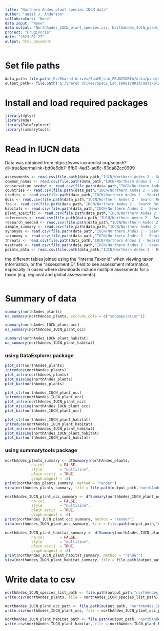 ```yaml
---
title: "Northern Andes plant species IUCN data"
author: "Hazel J. Anderson"
collaborators: "None"
data input: "None"
data output: "NorthAndes_IUCN_plant_species.csv, NorthAndes_IUCN_plant_occ.csv"
project: "Frugivoria"
date: "2023-02-27"
output: html_document
---
```

# Set file paths
```r
data_path<-file.path('G:/Shared drives/SpaCE_Lab_FRUGIVORIA/data/plants/L0')
output_path<- file.path('G:/Shared drives/SpaCE_Lab_FRUGIVORIA/data/plants/L0')
```

# Install and load required packages
```r
library(dplyr)
library(mde)
library(DataExplorer)
library(summarytools)
```

# Read in IUCN data
Data was obtained from https://www.iucnredlist.org/search?dl=true&permalink=bd0e6db7-6fb0-4ad3-ad6c-63da82cc0999
```r
assessments <- read.csv(file.path(data_path,"IUCN/Northern Andes 2 - Search Results/assessments.csv"))
common_names <- read.csv(file.path(data_path,"IUCN/Northern Andes 2 - Search Results/common_names.csv"))
conservation_needed <- read.csv(file.path(data_path,"IUCN/Northern Andes 2 - Search Results/conservation_needed.csv"))
countries <- read.csv(file.path(data_path,"IUCN/Northern Andes 2 - Search Results/countries.csv"))
credits <- read.csv(file.path(data_path,"IUCN/Northern Andes 2 - Search Results/credits.csv"))
dois <- read.csv(file.path(data_path,"IUCN/Northern Andes 2 - Search Results/dois.csv"))
fao <- read.csv(file.path(data_path,"IUCN/Northern Andes 2 - Search Results/fao.csv"))
habitats <- read.csv(file.path(data_path,"IUCN/Northern Andes 2 - Search Results/habitats.csv"))
plant_specific <- read.csv(file.path(data_path,"IUCN/Northern Andes 2 - Search Results/plant_specific.csv"))
references <- read.csv(file.path(data_path,"IUCN/Northern Andes 2 - Search Results/references.csv"))
research_needed <- read.csv(file.path(data_path,"IUCN/Northern Andes 2 - Search Results/research_needed.csv"))
simple_summary <- read.csv(file.path(data_path,"IUCN/Northern Andes 2 - Search Results/simple_summary.csv"))
synonyms <- read.csv(file.path(data_path,"IUCN/Northern Andes 2 - Search Results/synonyms.csv"))
taxonomy <- read.csv(file.path(data_path,"IUCN/Northern Andes 2 - Search Results/taxonomy.csv"))
threats <- read.csv(file.path(data_path,"IUCN/Northern Andes 2 - Search Results/threats.csv"))
usetrade <- read.csv(file.path(data_path,"IUCN/Northern Andes 2 - Search Results/usetrade.csv"))
points_data <- read.csv(file.path(data_path,"IUCN/Northern Andes 3 - Range data Points/points_data.csv"))
```

the different tables joined using the "internalTaxonId" when viewing taxon information, or the "assessmentID" field to see assessment information, especially in cases where downloads include multiple assesments for a taxon (e.g. regional and global assessments).
```r

```


# Summary of data
```r
summary(northAndes_plants)
na_summary(northAndes_plants, exclude_cols = c("subpopulation"))
```

```r
summary(northAndes_IUCN_plant_occ)
na_summary(northAndes_IUCN_plant_occ)
```

```r
summary(northAndes_IUCN_plant_habitat)
na_summary(northAndes_IUCN_plant_habitat)
```

### using DataExplorer package
```r
plot_str(northAndes_plants)
introduce(northAndes_plants)
plot_intro(northAndes_plants)
plot_missing(northAndes_plants)
plot_bar(northAndes_plants)
```

```r
plot_str(northAndes_IUCN_plant_occ)
introduce(northAndes_IUCN_plant_occ)
plot_intro(northAndes_IUCN_plant_occ)
plot_missing(northAndes_IUCN_plant_occ)
plot_bar(northAndes_IUCN_plant_occ)
```

```r
plot_str(northAndes_IUCN_plant_habitat)
introduce(northAndes_IUCN_plant_habitat)
plot_intro(northAndes_IUCN_plant_habitat)
plot_missing(northAndes_IUCN_plant_habitat)
plot_bar(northAndes_IUCN_plant_habitat)
```

### using summarytools package
```r
northAndes_plants_summary <- dfSummary(northAndes_plants, 
            na.col       = FALSE,
            style        = "multiline",
            plain.ascii  = TRUE,
            graph.magnif = .8)
print(northAndes_plants_summary, method = "render")
view(northAndes_plants_summary, file = file.path(output_path,"northAndes_plants_summary.html"))
```

```r
northAndes_IUCN_plant_occ_summary <- dfSummary(northAndes_IUCN_plant_occ, 
            na.col       = FALSE,
            style        = "multiline",
            plain.ascii  = TRUE,
            graph.magnif = .8)
print(northAndes_IUCN_plant_occ_summary, method = "render")
view(northAndes_IUCN_plant_occ_summary, file = file.path(output_path,"northAndes_IUCN_plant_occ_summary.html"))
```

```r
northAndes_IUCN_plant_habitat_summary <- dfSummary(northAndes_IUCN_plant_habitat, 
            na.col       = FALSE,
            style        = "multiline",
            plain.ascii  = TRUE,
            graph.magnif = .8)
print(northAndes_IUCN_plant_habitat_summary, method = "render")
view(northAndes_IUCN_plant_habitat_summary, file = file.path(output_path,"northAndes_IUCN_plant_habitat_summary.html"))
```

# Write data to csv
```r
northAndes_ICUN_species_list_path <- file.path(output_path,"northAndes_IUCN_plant_species.csv")
write.csv(northAndes_plants, file = northAndes_ICUN_species_list_path)

northAndes_IUCN_plant_occ_path <- file.path(output_path, "northAndes_IUCN_plant_occ.csv")
write.csv(northAndes_IUCN_plant_occ, file = northAndes_IUCN_plant_occ_path)

northAndes_IUCN_plant_habitat_path <- file.path(output_path, "northAndes_IUCN_plant_habitat.csv")
write.csv(northAndes_IUCN_plant_habitat, file = northAndes_IUCN_plant_habitat_path)
```




